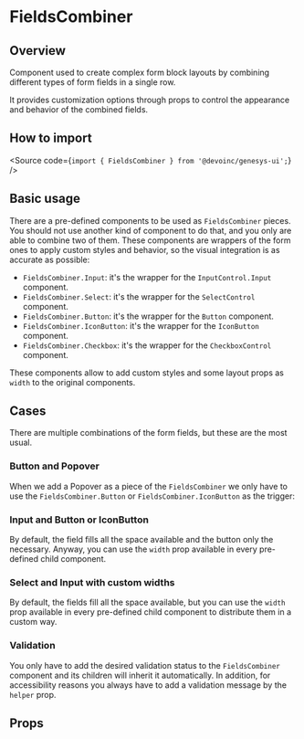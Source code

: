 

<Meta of={Stories} />

# FieldsCombiner

## Overview

Component used to create complex form block layouts by combining different types of form fields in a single row.

It provides customization options through props to control the appearance and behavior of the combined fields.

<Canvas of={Stories.Base} />

## How to import

<Source code={`import { FieldsCombiner } from '@devoinc/genesys-ui';`} />

## Basic usage

There are a pre-defined components to be used as `FieldsCombiner` pieces. You should not
use another kind of component to do that, and you only are able to combine two of them.
These components are wrappers of the form ones to apply custom styles and behavior,
so the visual integration is as accurate as possible:

- `FieldsCombiner.Input`: it's the wrapper for the `InputControl.Input` component.
- `FieldsCombiner.Select`: it's the wrapper for the `SelectControl` component.
- `FieldsCombiner.Button`: it's the wrapper for the `Button` component.
- `FieldsCombiner.IconButton`: it's the wrapper for the `IconButton` component.
- `FieldsCombiner.Checkbox`: it's the wrapper for the `CheckboxControl` component.

These components allow to add custom styles and some layout props as `width` to the
original components.

## Cases

There are multiple combinations of the form fields, but these are the most usual.

### Button and Popover

When we add a Popover as a piece of the `FieldsCombiner` we only have to use
the `FieldsCombiner.Button` or `FieldsCombiner.IconButton` as the trigger:

<Canvas of={CasesStories.ButtonAndPopover} />

### Input and Button or IconButton

By default, the field fills all the space available and the button only the necessary.
Anyway, you can use the `width` prop available in every pre-defined child component.

<Canvas of={CasesStories.InputAndButton} />

<Canvas of={CasesStories.InputAndIconButton} />

### Select and Input with custom widths

By default, the fields fill all the space available, but you can use the `width` prop
available in every pre-defined child component to distribute them in a custom way.

<Canvas of={CasesStories.CustomWidths} />

### Validation

You only have to add the desired validation status to the `FieldsCombiner` component and
its children will inherit it automatically. In addition, for accessibility reasons
you always have to add a validation message by the `helper` prop.

<Canvas of={CasesStories.WithValidation} />

## Props

<ArgTypes of={Stories} />
